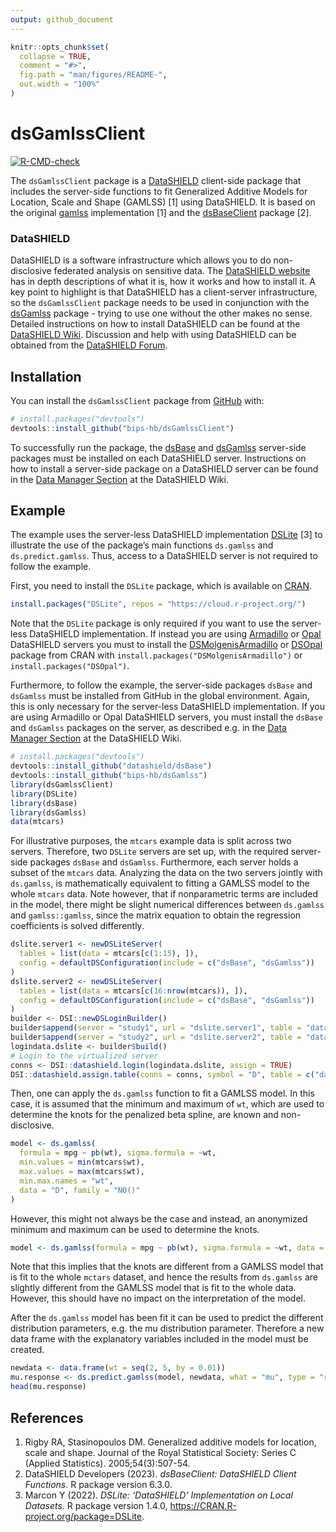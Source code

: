 ```yaml
---
output: github_document
---
```


<!-- README.md is generated from README.Rmd. Please edit that file -->

```r
knitr::opts_chunk$set(
  collapse = TRUE,
  comment = "#>",
  fig.path = "man/figures/README-",
  out.width = "100%"
)
```

# dsGamlssClient

<!-- badges: start -->

[![R-CMD-check](https://github.com/bips-hb/dsGamlssClient/actions/workflows/R-CMD-check.yaml/badge.svg)](https://github.com/bips-hb/dsGamlssClient/actions/workflows/R-CMD-check.yaml)
<!-- badges: end -->

The `dsGamlssClient` package is a [DataSHIELD](https://www.datashield.org) client-side package that includes the server-side functions to fit Generalized Additive Models for Location, Scale and Shape (GAMLSS) [1] using DataSHIELD. It is based on the original [gamlss](https://cran.r-project.org/package=gamlss) implementation [1] and the [dsBaseClient](https://github.com/datashield/dsBaseClient) package [2].

### DataSHIELD
DataSHIELD is a software infrastructure which allows you to do non-disclosive federated analysis on sensitive data. The [DataSHIELD website](https://www.datashield.org) has in depth descriptions of what it is, how it works and how to install it. A key point to highlight is that DataSHIELD has a client-server infrastructure, so the `dsGamlssClient` package needs to be used in conjunction with the [dsGamlss](https://github.com/bips-hb/dsGamlss) package - trying to use one without the other makes no sense. Detailed instructions on how to install DataSHIELD can be found at the [DataSHIELD Wiki](https://www.datashield.org/wiki). Discussion and help with using DataSHIELD can be obtained from the [DataSHIELD Forum](https://datashield.discourse.group/).

## Installation

You can install the `dsGamlssClient` package from [GitHub](https://github.com/) with:

``` r
# install.packages("devtools")
devtools::install_github("bips-hb/dsGamlssClient")
```

To successfully run the package, the [dsBase](https://github.com/datashield/dsBase) and [dsGamlss](https://github.com/bips-hb/dsGamlss) server-side packages must be installed on each DataSHIELD server. Instructions on how to install a server-side package on a DataSHIELD server can be found in the [Data Manager Section](https://wiki.datashield.org/en/getting-started/data-manager/overview) at the DataSHIELD Wiki.

## Example

The example uses the server-less DataSHIELD implementation [DSLite](https://cran.r-project.org/package=DSLite) [3] to illustrate the use of the package's main functions `ds.gamlss` and `ds.predict.gamlss`. Thus, access to a DataSHIELD server is not required to follow the example. 

First, you need to install the `DSLite` package, which is available on [CRAN](https://cran.r-project.org/). 

```r
install.packages("DSLite", repos = "https://cloud.r-project.org/")
```

Note that the `DSLite` package is only required if you want to use the server-less DataSHIELD implementation. If instead you are using [Armadillo](https://molgenis.github.io/molgenis-service-armadillo/) or [Opal](https://opaldoc.obiba.org/en/latest/) DataSHIELD servers you must to install the [DSMolgenisArmadillo](https://cran.r-project.org/package=DSMolgenisArmadillo) or [DSOpal](https://cran.r-project.org/package=DSOpal) package from CRAN with `install.packages("DSMolgenisArmadillo")` or `install.packages("DSOpal")`. 

Furthermore, to follow the example, the server-side packages `dsBase` and `dsGamlss` must be installed from GitHub in the global environment. Again, this is only necessary for the server-less DataSHIELD implementation. If you are using Armadillo or Opal DataSHIELD servers, you must install the `dsBase` and `dsGamlss` packages on the server, as described e.g. in the [Data Manager Section](https://wiki.datashield.org/en/getting-started/data-manager/overview) at the DataSHIELD Wiki.

```r
# install.packages("devtools")
devtools::install_github("datashield/dsBase")
devtools::install_github("bips-hb/dsGamlss")
library(dsGamlssClient)
library(DSLite)
library(dsBase)
library(dsGamlss)
data(mtcars)
```

For illustrative purposes, the `mtcars` example data is split across two servers. Therefore, two `DSLite` servers are set up, with the required server-side packages `dsBase` and `dsGamlss`. Furthermore, each server holds a subset of the `mtcars` data. Analyzing the data on the two servers jointly with `ds.gamlss`, is mathematically equivalent to fitting a GAMLSS model to the whole `mtcars` data. Note however, that if nonparametric terms are included in the model, there might be slight numerical differences between `ds.gamlss` and `gamlss::gamlss`, since the matrix equation to obtain the regression coefficients is solved differently.

```r
dslite.server1 <- newDSLiteServer(
  tables = list(data = mtcars[c(1:15), ]),
  config = defaultDSConfiguration(include = c("dsBase", "dsGamlss"))
)
dslite.server2 <- newDSLiteServer(
  tables = list(data = mtcars[c(16:nrow(mtcars)), ]),
  config = defaultDSConfiguration(include = c("dsBase", "dsGamlss"))
)
builder <- DSI::newDSLoginBuilder()
builder$append(server = "study1", url = "dslite.server1", table = "data", driver = "DSLiteDriver")
builder$append(server = "study2", url = "dslite.server2", table = "data", driver = "DSLiteDriver")
logindata.dslite <- builder$build()
# Login to the virtualized server
conns <- DSI::datashield.login(logindata.dslite, assign = TRUE)
DSI::datashield.assign.table(conns = conns, symbol = "D", table = c("data", "data"))
```

Then, one can apply the `ds.gamlss` function to fit a GAMLSS model. In this case, it is assumed that the minimum and maximum of `wt`, which are used to determine the knots for the penalized beta spline, are known and non-disclosive.

```r
model <- ds.gamlss(
  formula = mpg ~ pb(wt), sigma.formula = ~wt,
  min.values = min(mtcars$wt),
  max.values = max(mtcars$wt),
  min.max.names = "wt",
  data = "D", family = "NO()"
)
```

However, this might not always be the case and instead, an anonymized minimum and maximum can be used to determine the knots. 

```r
model <- ds.gamlss(formula = mpg ~ pb(wt), sigma.formula = ~wt, data = "D", family = "NO()")
```

Note that this implies that the knots are different from a GAMLSS model that is fit to the whole `mctars` dataset, and hence the results from `ds.gamlss` are slightly different
from the GAMLSS model that is fit to the whole data. However, this should have no impact on the interpretation of the model.

After the `ds.gamlss` model has been fit it can be used to predict the different distribution parameters, e.g. the mu distribution parameter. Therefore a new data frame with the explanatory variables included in the model must be created.
```r
newdata <- data.frame(wt = seq(2, 5, by = 0.01))
mu.response <- ds.predict.gamlss(model, newdata, what = "mu", type = "response")
head(mu.response)
```


## References
1. Rigby RA, Stasinopoulos DM. Generalized additive models for location, scale and shape. Journal of the Royal Statistical Society: Series C (Applied Statistics). 2005;54(3):507-54.
2. DataSHIELD Developers (2023). _dsBaseClient: DataSHIELD Client Functions_. R package version 6.3.0.
3. Marcon Y (2022). _DSLite: 'DataSHIELD' Implementation on Local Datasets_. R package version 1.4.0, <https://CRAN.R-project.org/package=DSLite>.
